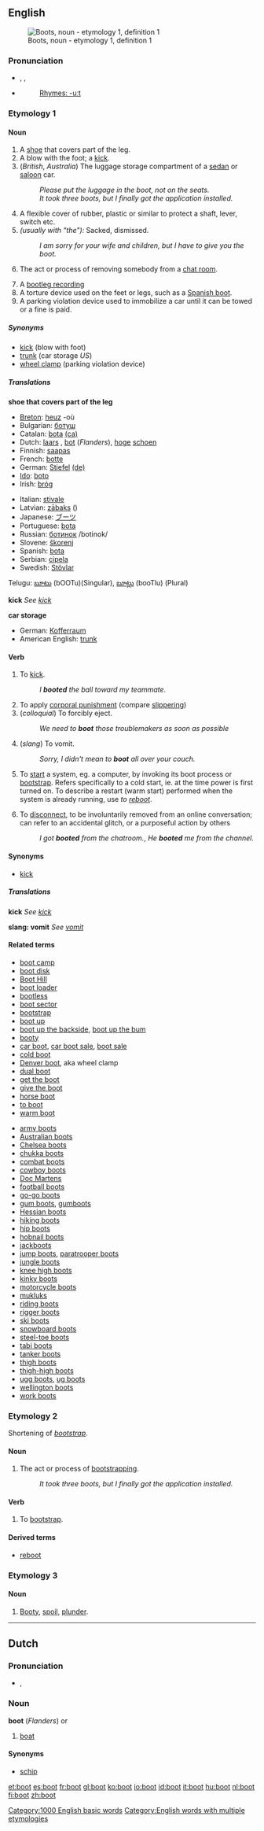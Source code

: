 {{see|Boot}}
==English==

[[Category:1000 English basic words]]
[[Category:English words with multiple etymologies]]
[[Image:Dr Martens, black, old.jpg|thumb|right|Boots, noun - etymology 1, definition 1]]

===Pronunciation===
*{{AHD|bo͞ot}}, {{IPA|/buːt/}}, {{SAMPA|/bu:t/}}
*{{audio|en-us-boot.ogg|Audio (US)}}
*:[[Rhymes:English:-uːt|Rhymes: -uːt]]

===Etymology 1===
====Noun====
{{wikipedia}}
{{en-noun}}

# A [[shoe]] that covers part of the leg.
# A blow with the foot; a [[kick]].
# (''British'', ''Australia'') The luggage storage compartment of a [[sedan]] or [[saloon]] car.
#: ''Please put the luggage in the boot, not on the seats.''
#: ''It took three boots, but I finally got the application installed.''
# A flexible cover of rubber, plastic or similar to protect a shaft, lever, switch etc.
# ''(usually with "the"):'' Sacked, dismissed.
#: ''I am sorry for your wife and children, but I have to give you the boot.''
#{{computing}} {{colloquial}} The act or process of removing somebody from a [[chat room]].
# A [[bootleg recording]]
# A torture device used on the feet or legs, such as a [[Spanish boot]].
# A parking violation device used to immobilize a car until it can be towed or a fine is paid.

=====Synonyms=====
*[[kick]] (blow with foot)
*[[trunk]] (car storage ''US'')
*[[wheel clamp]] (parking violation device)

=====Translations=====
'''shoe that covers part of the leg'''
{{top}}
*[[Breton]]: [[heuz]] {{m}} -où 
*Bulgarian: [[ботуш]] {{m}}
*Catalan: [[bota]] {{f}} [[:ca:bota|(ca)]] 
*Dutch: [[laars]] {{f}}, [[bot]] {{f}} (''Flanders''), [[hoge]] [[schoen]]
*Finnish: [[saapas]]
*French: [[botte]] {{f}}
*German: [[Stiefel]] {{m}} [[:de:Stiefel|(de)]] 
*[[w:Ido|Ido]]: [[boto]]
*Irish: [[bróg]] {{f}}
{{mid}}
*Italian: [[stivale]] {{m}}
*Latvian: [[zābaks]] {{m}} ({{s}})
*Japanese: [[ブーツ]]
*Portuguese: [[bota]] {{f}}
*Russian: [[:ru:ботинок|ботинок]] /botinok/
*Slovene: [[škorenj]] {{m}}
*Spanish: [[bota]] {{f}}
*Serbian: [[cipela]]
*Swedish: [[Stövlar]]
Telugu: [[బూటు]] (bOOTu)(Singular), [[బూట్లు]] (booTlu) (Plural)
{{bottom}}

'''kick''' ''See [[kick]]''

'''car storage'''
{{top}}
*German: [[Kofferraum]] {{m}}
*American English: [[trunk]]
{{mid}}
{{bottom}}

====Verb====
{{en-verb}}

# To [[kick]].
#: ''I '''booted''' the ball toward my teammate.''
# To apply [[corporal punishment]] (compare [[slippering]])
# (''colloquial'') To forcibly eject.
#: ''We need to '''boot''' those troublemakers as soon as possible''
# (''slang'') To vomit. <!-- Is this a {{UK}} term? -->
#: ''Sorry, I didn't mean to '''boot''' all over your couch.''
# {{computing}} To [[start]] a system, eg. a computer, by invoking its boot process or [[bootstrap]]. Refers specifically to a cold start, ie. at the time power is first turned on. To describe a restart (warm start) performed when the system is already running, use ''to [[reboot]]''.
# {{computing}} {{colloquial}} To [[disconnect]], to be involuntarily removed from an online conversation; can refer to an accidental glitch, or a purposeful action by others
#: ''I got '''booted''' from the chatroom.'', ''He '''booted''' me from the channel.''

====Synonyms====
*[[kick]]

=====Translations=====
'''kick''' ''See [[kick]]''

'''slang: vomit''' ''See [[vomit]]''

====Related terms====
*[[boot camp]]
*[[boot disk]]
*[[Boot Hill]]
*[[boot loader]]
*[[bootless]]
*[[boot sector]]
*[[bootstrap]]
*[[boot up]]
*[[boot up the backside]], [[boot up the bum]]
*[[booty]]
*[[car boot]], [[car boot sale]], [[boot sale]]
*[[cold boot]]
*[[Denver boot]], aka wheel clamp
*[[dual boot]]
*[[get the boot]]
*[[give the boot]]
*[[horse boot]]
*[[to boot]]
*[[warm boot]]

<!--Terms for types of footwear-->
*[[army boot]]s
*[[Australian boot]]s
*[[Chelsea boot]]s
*[[chukka boot]]s
*[[combat boot]]s
*[[cowboy boot]]s
*[[Doc Marten]]s
*[[football boot]]s
*[[go-go boot]]s
*[[gum boot]]s, [[gumboot]]s
*[[Hessian boot]]s
*[[hiking boot]]s
*[[hip boot]]s
*[[hobnail boots]]
*[[jackboot]]s
*[[jump boot]]s, [[paratrooper boot]]s
*[[jungle boots]]
*[[knee high boot]]s
*[[kinky boot]]s
*[[motorcycle boot]]s
*[[mukluk]]s 
*[[riding boot]]s
*[[rigger boot]]s
*[[ski boot]]s
*[[snowboard boot]]s
*[[steel-toe boot]]s
*[[tabi boot]]s
*[[tanker boot]]s
*[[thigh boot]]s
*[[thigh-high boot]]s
*[[ugg boot]]s, [[ug boot]]s
*[[wellington boot]]s
*[[work boot]]s

===Etymology 2===
Shortening of ''[[bootstrap]]''.

====Noun====
{{en-noun}}

#{{computing}} The act or process of [[bootstrap]]ping.
#: ''It took three boots, but I finally got the application installed.''

====Verb====
{{en-verb}}

#{{computing}} To [[bootstrap]].

====Derived terms====
*[[reboot]]

===Etymology 3===

====Noun====
{{en-noun|-}}

#[[booty|Booty]], [[spoil]], [[plunder]].

----
==Dutch==

===Pronunciation===
*{{IPA|/boːt/}}, {{SAMPA|/bo:t/}}

===Noun===
{{nl-noun|boten|bootje}}
'''boot''' {{m}} (''Flanders'') or {{f}}
# [[boat]]

====Synonyms====
* [[schip]]

[[et:boot]]
[[es:boot]]
[[fr:boot]]
[[gl:boot]]
[[ko:boot]]
[[io:boot]]
[[id:boot]]
[[it:boot]]
[[hu:boot]]
[[nl:boot]]
[[fi:boot]]
[[zh:boot]]
